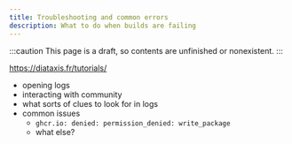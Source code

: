 ```yaml
---
title: Troubleshooting and common errors
description: What to do when builds are failing
---
```


:::caution
This page is a draft, so contents are unfinished or nonexistent.
:::

https://diataxis.fr/tutorials/

-   opening logs
-   interacting with community
-   what sorts of clues to look for in logs
-   common issues
    -   `ghcr.io: denied: permission_denied: write_package`
    -   what else?
